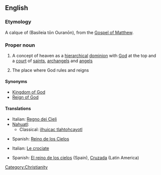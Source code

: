 ==English==
{{wikipedia|Kingdom of God|mul=Kingdom of Heaven (film)}}

===Etymology===
A calque of {{AGr.}} '''{{polytonic|[[Βασιλεία τῶν Οὐρανῶν]]}}''' (Basileia tōn Ouranōn), from the [[w:Gospel of Matthew|Gospel of Matthew]].

===Proper noun===
{{en-proper-noun|sg=[[kingdom|Kingdom]] of [[heaven|Heaven]]}}

# {{Christianity}} A concept of heaven as a [[hierarchical]] [[dominion]] with [[God]] at the top and a [[court]] of [[saint]]s, [[archangel]]s and [[angel]]s
# The place where God rules and reigns

====Synonyms====
* [[Kingdom of God]]
* [[Reign of God]]

====Translations====
{{trans-top|Christian concept}}
* Italian: [[Regno dei Cieli]]
* [[Nahuatl]]:
** Classical: [[ilhuicac tlahtohcayotl]]
{{trans-mid}}
* Spanish: [[Reino de los Cielos]]
{{trans-bottom}}

{{trans-top|film}}
* Italian: [[Le crociate]]
{{trans-mid}}
* Spanish: [[El reino de los cielos]] (Spain), [[Cruzada]] (Latin America)
{{trans-bottom}}

[[Category:Christianity]]